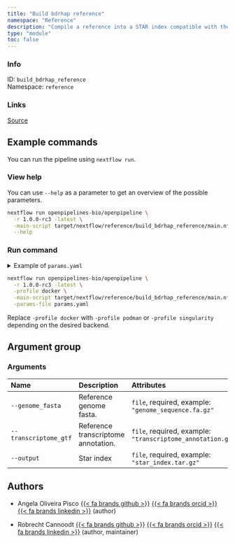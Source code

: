 ```yaml
---
title: "Build bdrhap reference"
namespace: "Reference"
description: "Compile a reference into a STAR index compatible with the BD Rhapsody pipeline."
type: "module"
toc: false
---
```


::: {.column-margin}

### Info

ID: `build_bdrhap_reference`  
Namespace: `reference`

### Links
[Source](https://github.com/openpipelines-bio/openpipeline/blob/1.0.0-rc3/./src/reference/build_bdrhap_reference){.btn-action .btn-sm .btn-info .btn role="button"}

:::



## Example commands

You can run the pipeline using `nextflow run`.

### View help

You can use `--help` as a parameter to get an overview of the possible parameters.

```bash
nextflow run openpipelines-bio/openpipeline \
  -r 1.0.0-rc3 -latest \
  -main-script target/nextflow/reference/build_bdrhap_reference/main.nf \
  --help
```

### Run command

<details>
<summary>Example of `params.yaml`</summary>
```yaml
# Arguments
genome_fasta: # please fill in - example: "genome_sequence.fa.gz"
transcriptome_gtf: # please fill in - example: "transcriptome_annotation.gtf.gz"
# output: "$id.$key.output.gz"

# Nextflow input-output arguments
publish_dir: # please fill in - example: "output/"
# param_list: "my_params.yaml"
```
</details>

```bash
nextflow run openpipelines-bio/openpipeline \
  -r 1.0.0-rc3 -latest \
  -profile docker \
  -main-script target/nextflow/reference/build_bdrhap_reference/main.nf \
  -params-file params.yaml
```

:::{.callout-note}
Replace `-profile docker` with `-profile podman` or `-profile singularity` depending on the desired backend.
:::

## Argument group

### Arguments

|Name                  |Description                         |Attributes                                                     |
|:---------------------|:-----------------------------------|:--------------------------------------------------------------|
|`--genome_fasta`      |Reference genome fasta.             |`file`, required, example: `"genome_sequence.fa.gz"`           |
|`--transcriptome_gtf` |Reference transcriptome annotation. |`file`, required, example: `"transcriptome_annotation.gtf.gz"` |
|`--output`            |Star index                          |`file`, required, example: `"star_index.tar.gz"`               |

## Authors


  * Angela Oliveira Pisco [{{< fa brands github >}}](https://github.com/aopisco) [{{< fa brands orcid >}}](https://orcid.org/0000-0003-0142-2355) [{{< fa brands linkedin >}}](https://linkedin.com/in/aopisco) (author)

  * Robrecht Cannoodt [{{< fa brands github >}}](https://github.com/rcannood) [{{< fa brands orcid >}}](https://orcid.org/0000-0003-3641-729X) [{{< fa brands linkedin >}}](https://linkedin.com/in/robrechtcannoodt) (author, maintainer)
